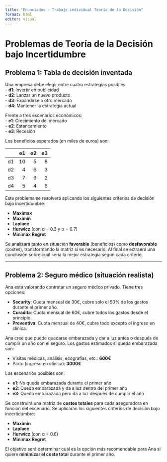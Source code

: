 ```yaml
---
title: "Enunciados - Trabajo individual Teoría de la Decisión"
format: html
editor: visual
---
```


# Problemas de Teoría de la Decisión bajo Incertidumbre

## Problema 1: Tabla de decisión inventada

Una empresa debe elegir entre cuatro estrategias posibles:  
- **d1**: Invertir en publicidad  
- **d2**: Lanzar un nuevo producto  
- **d3**: Expandirse a otro mercado  
- **d4**: Mantener la estrategia actual  

Frente a tres escenarios económicos:  
- **e1**: Crecimiento del mercado  
- **e2**: Estancamiento  
- **e3**: Recesión  

Los beneficios esperados (en miles de euros) son:

|        | e1 | e2 | e3 |
|--------|----:|----:|----:|
| d1     | 10 |  5 |  8 |
| d2     |  4 |  6 |  3 |
| d3     |  7 |  9 |  2 |
| d4     |  5 |  4 |  6 |

Este problema se resolverá aplicando los siguientes criterios de decisión bajo incertidumbre:

- **Maximax**  
- **Maximin**  
- **Laplace**  
- **Hurwicz** (con α = 0.3 y α = 0.7)  
- **Minimax Regret**

Se analizará tanto en situación **favorable** (beneficios) como **desfavorable** (costes), transformando la matriz si es necesario. Al final se extraerá una conclusión sobre cuál sería la mejor estrategia según cada criterio.

---

## Problema 2: Seguro médico (situación realista)

Ana está valorando contratar un seguro médico privado. Tiene tres opciones:

- **Security**: Cuota mensual de 30€, cubre solo el 50% de los gastos durante el primer año.  
- **Curadita**: Cuota mensual de 60€, cubre todos los gastos desde el principio.  
- **Preventiva**: Cuota mensual de 40€, cubre todo excepto el ingreso en clínica.

Ana cree que puede quedarse embarazada y dar a luz antes o después de cumplir un año con el seguro. Los gastos estimados si queda embarazada son:

- Visitas médicas, análisis, ecografías, etc.: **600€**  
- Parto (ingreso en clínica): **3000€**

Los escenarios posibles son:

- **e1**: No queda embarazada durante el primer año  
- **e2**: Queda embarazada y da a luz dentro del primer año  
- **e3**: Queda embarazada pero da a luz después de cumplir el año

Se construirá una matriz de **costes totales** para cada aseguradora en función del escenario. Se aplicarán los siguientes criterios de decisión bajo incertidumbre:

- **Maximin**  
- **Laplace**  
- **Hurwicz** (con α = 0.6)  
- **Minimax Regret**

El objetivo será determinar cuál es la opción más recomendable para Ana si quiere **minimizar el coste total** durante el primer año.


